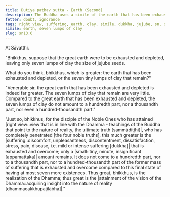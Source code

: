 ```yaml
---
title: Dutiya pathav sutta - Earth (Second)
description: The Buddha uses a simile of the earth that has been exhausted and depleted to illustrate the extent of suffering that is exhausted and overcome by a disciple of the Noble Ones who has attained right view.
fetter: doubt, ignorance
tags: right view, suffering, earth, clay, simile, dukkha, jujube, sn, sn12-21, sn13
simile: earth, seven lumps of clay
slug: sn13.6
---
```


At Sāvatthi.

"Bhikkhus, suppose that the great earth were to be exhausted and depleted, leaving only seven lumps of clay the size of jujube seeds.

What do you think, bhikkhus, which is greater: the earth that has been exhausted and depleted, or the seven tiny lumps of clay that remain?"

"Venerable sir, the great earth that has been exhausted and depleted is indeed far greater. The seven lumps of clay that remain are very little. Compared to the great earth that has been exhausted and depleted, the seven lumps of clay do not amount to a hundredth part, nor a thousandth part, nor even a hundred-thousandth part."

"Just so, bhikkhus, for the disciple of the Noble Ones who has attained |right view::view that is in line with the Dhamma - teachings of the Buddha that point to the nature of reality, the ultimate truth [sammādiṭṭhi]|, who has completely penetrated [the four noble truths], this much greater is the |suffering::discomfort, unpleasantness, discontentment, dissatisfaction, stress, pain, disease, i.e. mild or intense suffering [dukkha]| that is exhausted and overcome; only a |small::tiny, minute, insignificant [appamattaka]| amount remains. It does not come to a hundredth part, nor to a thousandth part, nor to a hundred-thousandth part of the former mass of suffering that is exhausted and overcome compared to this final state of having at most seven more existences. Thus great, bhikkhus, is the realization of the Dhamma; thus great is the |attainment of the vision of the Dhamma::acquiring insight into the nature of reality [dhammacakkhupaṭilābha]|."